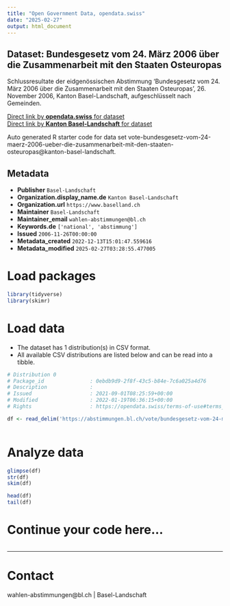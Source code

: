 ```yaml
---
title: "Open Government Data, opendata.swiss"
date: "2025-02-27"
output: html_document
---
```


## Dataset: Bundesgesetz vom 24. März 2006 über die Zusammenarbeit mit den Staaten Osteuropas

Schlussresultate der eidgenössischen Abstimmung 'Bundesgesetz vom 24. März 2006 über die Zusammenarbeit mit den Staaten Osteuropas', 26. November 2006, Kanton Basel-Landschaft, aufgeschlüsselt nach Gemeinden.

[Direct link by **opendata.swiss** for dataset](https://opendata.swiss/de/dataset/bundesgesetz-vom-24-marz-2006-uber-die-zusammenarbeit-mit-den-staaten-osteuropas)<br>
[Direct link by **Kanton Basel-Landschaft** for dataset](https://abstimmungen.bl.ch/vote/bundesgesetz-vom-24-maerz-2006-ueber-die-zusammenarbeit-mit-den-staaten-osteuropas/data)

Auto generated R starter code for data set vote-bundesgesetz-vom-24-maerz-2006-ueber-die-zusammenarbeit-mit-den-staaten-osteuropas@kanton-basel-landschaft.

## Metadata

- **Publisher** `Basel-Landschaft`
- **Organization.display_name.de** `Kanton Basel-Landschaft`
- **Organization.url** `https://www.baselland.ch`
- **Maintainer** `Basel-Landschaft`
- **Maintainer_email** `wahlen-abstimmungen@bl.ch`
- **Keywords.de** `['national', 'abstimmung']`
- **Issued** `2006-11-26T00:00:00`
- **Metadata_created** `2022-12-13T15:01:47.559616`
- **Metadata_modified** `2025-02-27T03:28:55.477005`


# Load packages

```r

library(tidyverse)
library(skimr)

```

# Load data

-   The dataset has 1 distribution(s) in CSV format.
-   All available CSV distributions are listed below and can be read into a tibble.

```r

# Distribution 0
# Package_id               : 0ebdb9d9-2f8f-43c5-b84e-7c6a025a4d76
# Description              : 
# Issued                   : 2021-09-01T08:25:59+00:00
# Modified                 : 2022-01-19T06:36:15+00:00
# Rights                   : https://opendata.swiss/terms-of-use#terms_by

df <- read_delim('https://abstimmungen.bl.ch/vote/bundesgesetz-vom-24-maerz-2006-ueber-die-zusammenarbeit-mit-den-staaten-osteuropas/data-csv')



```

# Analyze data

```r

glimpse(df)
str(df)
skim(df)

head(df)
tail(df)

```

# Continue your code here...

```r

```

------------------------------------------------------------------------

# Contact

wahlen-abstimmungen@bl.ch | Basel-Landschaft
